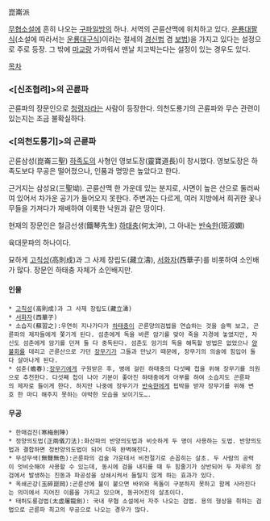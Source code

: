 崑崙派

[[무협소설]]에 흔히 나오는 [[구파일방]]의 하나. 서역의 곤륜산맥에 위치하고 있다. [[운룡대팔식]](소설에 따라서는 [[운룡대구식]])이라는 절세의 [[경신법]] 겸 [[보법]])을 가지고 있다는 설정으로 주로 등장. 그 밖에 [[마교]]랑 가까워서 맨날 치고박는다는 설정이 있는 경우도 있다.

[[목차]]

=== <[신조협려]>의 곤륜파 ===
곤륜파의 장문인으로 [[청령자]]라는 사람이 등장한다. 의천도룡기의 곤륜파와 무슨 관련이 있는지는 조금 불확실하다.

=== <[의천도룡기]>의 곤륜파 ===
곤륜삼성(崑崙三聖) [[하족도]]의 사형인 영보도장(靈寶道長)이 창시했다. 영보도장은 하족도보다 무공은 떨어졌으나, 인품과 명망은 높았다고 한다.

근거지는 삼성요(三聖坳). 곤륜산맥 한 가운데 있는 분지로, 사면이 높은 산으로 둘러싸여 있어서 차가운 공기가 들어오지 못한다. 주변과는 다르게, 여러 지방에서 희귀한 꽃나무들을 가져다가 재배하여 이룩한 낙원과 같은 땅이다.

현재의 장문인은 철금선생(鐵琴先生) [[하태충]](何太沖), 그 아내는 [[반숙한]](班淑嫻)

육대문파의 하나이다.

묘하게 [[고칙성]](高則成)과 그 사제 장립도(藏立濤), [[서화자]](西華子)를 비롯하여 소인배가 많다. 장문인 하태충 자체가 소인배지만.

==== 인물 ====
 * [[고칙성]](高則成)과 그 사제 장립도(藏立濤)
 * [[서화자]](西華子)
 * 소습지(蘇習之):우연히 지나가다가 [[하태충]]이 곤륜양의검법을 연습하는 것을 슬쩍 보고, 곤륜파의 제자들에게 쫓기게 된다. 섬춘에게 독을 바른 암기를 맞아 죽을 지경에 놓였지만, 자신도 섬춘에게 암기를 던져 둘 다 중독된다. 섬춘도 암기의 독을 해독할 방법은 없었으나 [[양불회]]를 데리고 곤륜산으로 가던 [[장무기]]가 그들과 만났기 때문에, 장무기의 의술에 힘입어 둘다 살아나게 된다.
 * 섬춘(蟾春):[[장무기]]에게 구원받은 후, 병에 걸린 하태충의 다섯째 첩을 위해 장무기를 의원으로 추천한다. 다섯째 첩이 나아 기분이 좋아진 하태충에게 아부를 하여 소습지도 곤륜파의 제자로 들이게 한다. 하지만 나중에 장무기가 [[반숙한]]에게 핍박을 받자 장무기를 위해 변호 한 마디 해주지 못하는 야박한 모습을 보이기도….

==== 무공 ====
 * 한매검진(寒梅劍陣)
 * 정양의도법(正兩儀刀法):화산파의 반양의도법과 비슷하게 두 명이 사용하는 도법. 반양의도법과 결합하면 정반양의도법이 되어 더욱 완벽해진다.
 * 무성무색(無聲無色):곤륜파의 검술 가운데서 비전절기로 손꼽히는 살초. 두 사람의 공력이 엇비슷해야 사용할 수 있는데, 동시에 검을 내지를 때 두 힘줄기가 상반되어 두 자루의 장검에서 발생하는 진동과 파공성을 상쇄시켜서 들릴지 않게 하는 효과가 있다.
 * 옥쇄곤강(玉碎崑岡):곤륜산에 불이 붙으면 바위와 옥돌이 구분하지 못하고 함께 사라진다는 의미에서 지어진 이름을 가지고 있으며, 동귀어진의 살초이다.
 * 태허도룡검법(太虛屠龍劍): 국내 무협 소설에서 자주 나오는 검법. 용의 형상을 취하는 검법으로 곤륜파 최고의 무공으로 나오는 경우가 많다.
